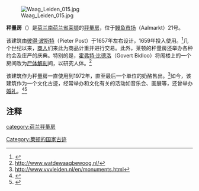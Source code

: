 [[Image:Waag_Leiden_015.jpg|thumb]]

'''秤量房'''（{{lang-nl|De Waag}}）是[[荷兰|荷兰]][[南荷兰省|南荷兰省]][[莱顿|莱顿]]的[[秤量房|秤量房]]，位于[[鳗鱼市场|鳗鱼市场]]（Aalmarkt）21号。

该建筑由[[彼得·波斯特|彼得·波斯特]]（Pieter Post）于1657年左右设计，1659年投入使用。<ref>{{Cite web |url=http://www.britannica.com/EBchecked/topic/472026/Pieter-Post |title=存档副本 |accessdate=2011-06-03 |archive-date=2010-10-22 |archive-url=https://web.archive.org/web/20101022003200/http://www.britannica.com/EBchecked/topic/472026/Pieter-Post |dead-url=no }}</ref>几个世纪以来，[[商人|商人]]们来此为商品计重并进行交易。此外，莱顿的秤量房还举办各种约会及庄严的庆典。特别的是，[[霍弗特·比德洛|霍弗特·比德洛]]（Govert Bidloo）将阁楼上的一个房间改为[[人体解剖学|尸体解剖]]间，以研究人体。<ref>http://www.watdewaagbewoog.nl/{{dead link|date=2018年1月 |bot=InternetArchiveBot |fix-attempted=yes }}</ref>

该建筑作为秤量房一直使用到1972年，直至最后一个单位的奶酪售出。<ref>http://www.vvvleiden.nl/en/monuments.html{{dead link|date=2018年1月 |bot=InternetArchiveBot |fix-attempted=yes }}</ref>如今，该建筑作为一个文化古迹，经常举办和文化有关的活动如音乐会、画展等，还曾举办[[婚礼|婚礼]]。<ref>{{cite web |url=http://www.stedelijkconcertgebouwleiden.nl/concerten/ |title=存档副本 |accessdate=2010-02-04 |deadurl=yes |archiveurl=https://web.archive.org/web/20100128061552/http://www.stedelijkconcertgebouwleiden.nl/concerten |archivedate=2010-01-28 }}</ref><ref>{{Cite web |url=http://www.trouwtarieven.nl/trouwlocaties/trouwlocatie.php?id=972 |title=存档副本 |accessdate=2011-06-03 |archive-date=2011-07-24 |archive-url=https://web.archive.org/web/20110724170950/http://www.trouwtarieven.nl/trouwlocaties/trouwlocatie.php?id=972 |dead-url=no }}</ref>

==注释==
{{Reflist}}

{{coord|52.1594|4.4904|type:landmark_region:NL|display=title}}
[[category:荷兰秤量房|category:荷兰秤量房]]
[[Category:莱顿的国家古迹|Category:莱顿的国家古迹]]